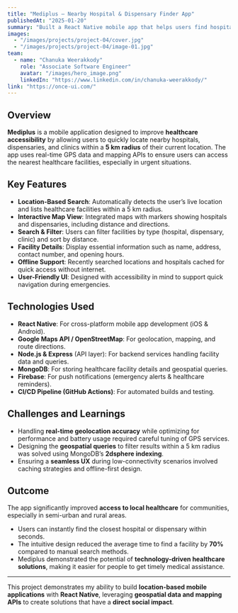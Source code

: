 ```yaml
---
title: "Mediplus – Nearby Hospital & Dispensary Finder App"
publishedAt: "2025-01-20"
summary: "Built a React Native mobile app that helps users find hospitals and dispensaries within a 5 km radius based on their live location, enhancing accessibility to healthcare services."
images:
  - "/images/projects/project-04/cover.jpg"
  - "/images/projects/project-04/image-01.jpg"
team:
  - name: "Chanuka Weerakkody"
    role: "Associate Software Engineer"
    avatar: "/images/hero_image.png"
    linkedIn: "https://www.linkedin.com/in/chanuka-weerakkody/"
link: "https://once-ui.com/"
---
```


## Overview

**Mediplus** is a mobile application designed to improve **healthcare accessibility** by allowing users to quickly locate nearby hospitals, dispensaries, and clinics within a **5 km radius** of their current location. The app uses real-time GPS data and mapping APIs to ensure users can access the nearest healthcare facilities, especially in urgent situations.

## Key Features

- **Location-Based Search**: Automatically detects the user’s live location and lists healthcare facilities within a 5 km radius.  
- **Interactive Map View**: Integrated maps with markers showing hospitals and dispensaries, including distance and directions.  
- **Search & Filter**: Users can filter facilities by type (hospital, dispensary, clinic) and sort by distance.  
- **Facility Details**: Display essential information such as name, address, contact number, and opening hours.  
- **Offline Support**: Recently searched locations and hospitals cached for quick access without internet.  
- **User-Friendly UI**: Designed with accessibility in mind to support quick navigation during emergencies.  

## Technologies Used

- **React Native**: For cross-platform mobile app development (iOS & Android).  
- **Google Maps API / OpenStreetMap**: For geolocation, mapping, and route directions.  
- **Node.js & Express** (API layer): For backend services handling facility data and queries.  
- **MongoDB**: For storing healthcare facility details and geospatial queries.  
- **Firebase**: For push notifications (emergency alerts & healthcare reminders).  
- **CI/CD Pipeline (GitHub Actions)**: For automated builds and testing.  

## Challenges and Learnings

- Handling **real-time geolocation accuracy** while optimizing for performance and battery usage required careful tuning of GPS services.  
- Designing the **geospatial queries** to filter results within a 5 km radius was solved using MongoDB’s **2dsphere indexing**.  
- Ensuring a **seamless UX** during low-connectivity scenarios involved caching strategies and offline-first design.  

## Outcome

The app significantly improved **access to local healthcare** for communities, especially in semi-urban and rural areas.  
- Users can instantly find the closest hospital or dispensary within seconds.  
- The intuitive design reduced the average time to find a facility by **70%** compared to manual search methods.  
- Mediplus demonstrated the potential of **technology-driven healthcare solutions**, making it easier for people to get timely medical assistance.  

---

This project demonstrates my ability to build **location-based mobile applications** with **React Native**, leveraging **geospatial data and mapping APIs** to create solutions that have a **direct social impact**.
